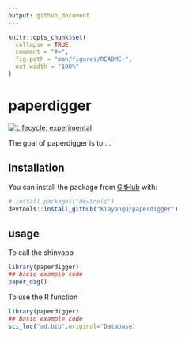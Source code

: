 ```yaml
---
output: github_document
---
```


<!-- README.md is generated from README.Rmd. Please edit that file -->

```r
knitr::opts_chunk$set(
  collapse = TRUE,
  comment = "#>",
  fig.path = "man/figures/README-",
  out.width = "100%"
)
```
# paperdigger

<!-- badges: start -->
[![Lifecycle: experimental](https://img.shields.io/badge/lifecycle-experimental-orange.svg)](https://www.tidyverse.org/lifecycle/#experimental)
<!-- badges: end -->

The goal of paperdigger is to ...

## Installation

You can install the package from [GitHub](https://github.com/) with:

``` r
# install.packages("devtools")
devtools::install_github("KiayangQ/paperdigger")
```
## usage

To call the shinyapp

``` r
library(paperdigger)
## basic example code
paper_dig()

```

To use the R function 

``` r
library(paperdigger)
## basic example code
sci_loc("ad.bib",original="Database)

```


